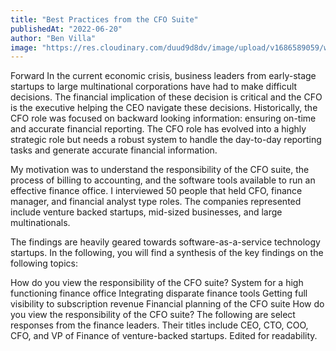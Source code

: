 ```yaml
---
title: "Best Practices from the CFO Suite"
publishedAt: "2022-06-20"
author: "Ben Villa"
image: "https://res.cloudinary.com/duud9d8dv/image/upload/v1686589059/web-app-clones/truewind.ai/best-practices_jxsii3.jpg"
---
```


Forward
In the current economic crisis, business leaders from early-stage startups to large multinational corporations have had to make difficult decisions. The financial implication of these decision is critical and the CFO is the executive helping the CEO navigate these decisions. Historically, the CFO role was focused on backward looking information: ensuring on-time and accurate financial reporting. The CFO role has evolved into a highly strategic role but needs a robust system to handle the day-to-day reporting tasks and generate accurate financial information.

My motivation was to understand the responsibility of the CFO suite, the process of billing to accounting, and the software tools available to run an effective finance office. I interviewed 50 people that held CFO, finance manager, and financial analyst type roles. The companies represented include venture backed startups, mid-sized businesses, and large multinationals.

The findings are heavily geared towards software-as-a-service technology startups. In the following, you will find a synthesis of the key findings on the following topics:

How do you view the responsibility of the CFO suite?
System for a high functioning finance office
Integrating disparate finance tools
Getting full visibility to subscription revenue
Financial planning of the CFO suite
How do you view the responsibility of the CFO suite?
The following are select responses from the finance leaders. Their titles include CEO, CTO, COO, CFO, and VP of Finance of venture-backed startups. Edited for readability.